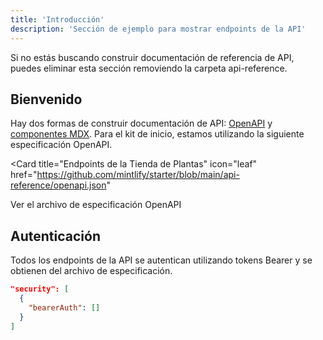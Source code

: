 ```yaml
---
title: 'Introducción'
description: 'Sección de ejemplo para mostrar endpoints de la API'
---
```


<Note>
  Si no estás buscando construir documentación de referencia de API, puedes eliminar
  esta sección removiendo la carpeta api-reference.
</Note>

## Bienvenido

Hay dos formas de construir documentación de API: [OpenAPI](https://mintlify.com/docs/api-playground/openapi/setup) y [componentes MDX](https://mintlify.com/docs/api-playground/mdx/configuration). Para el kit de inicio, estamos utilizando la siguiente especificación OpenAPI.

<Card
  title="Endpoints de la Tienda de Plantas"
  icon="leaf"
  href="https://github.com/mintlify/starter/blob/main/api-reference/openapi.json"
>
  Ver el archivo de especificación OpenAPI
</Card>

## Autenticación

Todos los endpoints de la API se autentican utilizando tokens Bearer y se obtienen del archivo de especificación.

```json
"security": [
  {
    "bearerAuth": []
  }
]
```